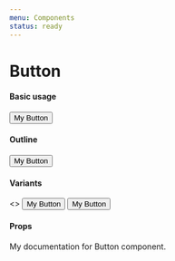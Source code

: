 ```yaml
---
menu: Components
status: ready
---
```



# Button

#### Basic usage

<Playground name="default">
  <Button>My Button</Button>
</Playground>

#### Outline

<Playground name="with outline">
  <Button outline>My Button</Button>
</Playground>

#### Variants

<Playground name="with variant">
  <>
    <Button variant="primary">My Button</Button>
    <Button variant="danger">My Button</Button>
  </>
</Playground>

#### Props

<Props of={Button} />

My documentation for Button component.